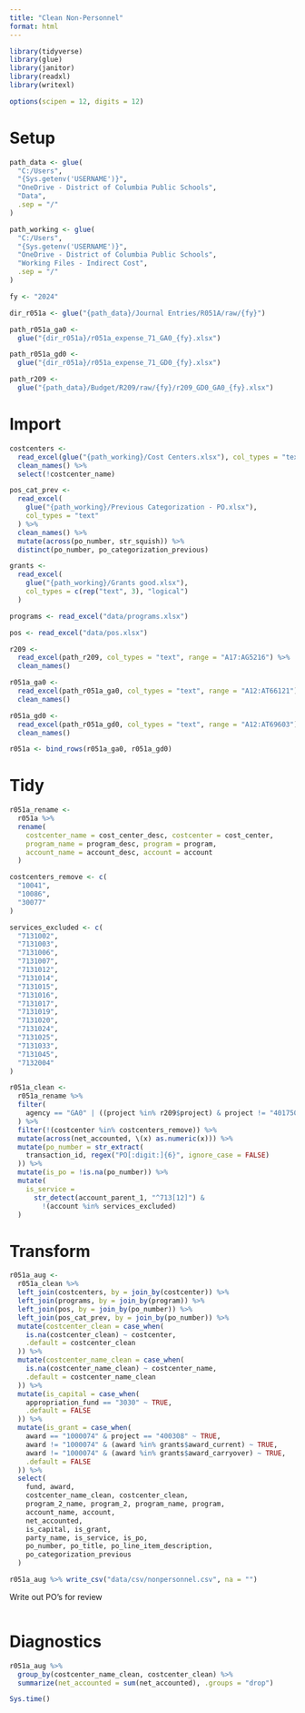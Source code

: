 ```yaml
---
title: "Clean Non-Personnel"
format: html
---
```


```r
library(tidyverse)
library(glue)
library(janitor)
library(readxl)
library(writexl)

options(scipen = 12, digits = 12)
```

# Setup

```r
path_data <- glue(
  "C:/Users",
  "{Sys.getenv('USERNAME')}",
  "OneDrive - District of Columbia Public Schools",
  "Data",
  .sep = "/"
)

path_working <- glue(
  "C:/Users",
  "{Sys.getenv('USERNAME')}",
  "OneDrive - District of Columbia Public Schools",
  "Working Files - Indirect Cost",
  .sep = "/"
)

fy <- "2024"

dir_r051a <- glue("{path_data}/Journal Entries/R051A/raw/{fy}")

path_r051a_ga0 <-
  glue("{dir_r051a}/r051a_expense_71_GA0_{fy}.xlsx")

path_r051a_gd0 <-
  glue("{dir_r051a}/r051a_expense_71_GD0_{fy}.xlsx")

path_r209 <-
  glue("{path_data}/Budget/R209/raw/{fy}/r209_GD0_GA0_{fy}.xlsx")
```

# Import

```r
costcenters <-
  read_excel(glue("{path_working}/Cost Centers.xlsx"), col_types = "text") %>%
  clean_names() %>%
  select(!costcenter_name)

pos_cat_prev <-
  read_excel(
    glue("{path_working}/Previous Categorization - PO.xlsx"),
    col_types = "text"
  ) %>%
  clean_names() %>%
  mutate(across(po_number, str_squish)) %>%
  distinct(po_number, po_categorization_previous)

grants <- 
  read_excel(
    glue("{path_working}/Grants good.xlsx"),
    col_types = c(rep("text", 3), "logical")
  )
```

```r
programs <- read_excel("data/programs.xlsx")

pos <- read_excel("data/pos.xlsx")
```

```r
r209 <-
  read_excel(path_r209, col_types = "text", range = "A17:AG5216") %>%
  clean_names()

r051a_ga0 <-
  read_excel(path_r051a_ga0, col_types = "text", range = "A12:AT66121") %>%
  clean_names()

r051a_gd0 <-
  read_excel(path_r051a_gd0, col_types = "text", range = "A12:AT69603") %>%
  clean_names()

r051a <- bind_rows(r051a_ga0, r051a_gd0)
```

# Tidy

```r
r051a_rename <-
  r051a %>%
  rename(
    costcenter_name = cost_center_desc, costcenter = cost_center,
    program_name = program_desc, program = program,
    account_name = account_desc, account = account
  )
```

```r
costcenters_remove <- c(
  "10041",
  "10086",
  "30077"
)
```

```r
services_excluded <- c(
  "7131002",
  "7131003",
  "7131006",
  "7131007",
  "7131012",
  "7131014",
  "7131015",
  "7131016",
  "7131017",
  "7131019",
  "7131020",
  "7131024",
  "7131025",
  "7131033",
  "7131045",
  "7132004"
)
```

```r
r051a_clean <-
  r051a_rename %>%
  filter(
    agency == "GA0" | ((project %in% r209$project) & project != "401750")
  ) %>%
  filter(!(costcenter %in% costcenters_remove)) %>%
  mutate(across(net_accounted, \(x) as.numeric(x))) %>%
  mutate(po_number = str_extract(
    transaction_id, regex("PO[:digit:]{6}", ignore_case = FALSE)
  )) %>%
  mutate(is_po = !is.na(po_number)) %>%
  mutate(
    is_service =
      str_detect(account_parent_1, "^713[12]") &
        !(account %in% services_excluded)
  )
```

# Transform

```r
r051a_aug <-
  r051a_clean %>%
  left_join(costcenters, by = join_by(costcenter)) %>%
  left_join(programs, by = join_by(program)) %>%
  left_join(pos, by = join_by(po_number)) %>%
  left_join(pos_cat_prev, by = join_by(po_number)) %>%
  mutate(costcenter_clean = case_when(
    is.na(costcenter_clean) ~ costcenter,
    .default = costcenter_clean
  )) %>%
  mutate(costcenter_name_clean = case_when(
    is.na(costcenter_name_clean) ~ costcenter_name,
    .default = costcenter_name_clean
  )) %>%
  mutate(is_capital = case_when(
    appropriation_fund == "3030" ~ TRUE,
    .default = FALSE
  )) %>% 
  mutate(is_grant = case_when(
    award == "1000074" & project == "400308" ~ TRUE,
    award != "1000074" & (award %in% grants$award_current) ~ TRUE,
    award != "1000074" & (award %in% grants$award_carryover) ~ TRUE,
    .default = FALSE
  )) %>% 
  select(
    fund, award,
    costcenter_name_clean, costcenter_clean,
    program_2_name, program_2, program_name, program,
    account_name, account,
    net_accounted,
    is_capital, is_grant,
    party_name, is_service, is_po,
    po_number, po_title, po_line_item_description,
    po_categorization_previous
  )
```


```r
r051a_aug %>% write_csv("data/csv/nonpersonnel.csv", na = "")
```

Write out PO's for review

```r
```

# Diagnostics

```r
r051a_aug %>%
  group_by(costcenter_name_clean, costcenter_clean) %>%
  summarize(net_accounted = sum(net_accounted), .groups = "drop")
```

```r
Sys.time()
```
